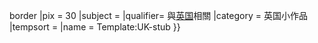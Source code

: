 {{asbox
|image    = Flag of the United Kingdom.svg{{!}}border
|pix      = 30
|subject  = 
|qualifier= 與[[英国]]相關
|category = 英国小作品
|tempsort = 
|name     = Template:UK-stub
}}<noinclude>
</noinclude>